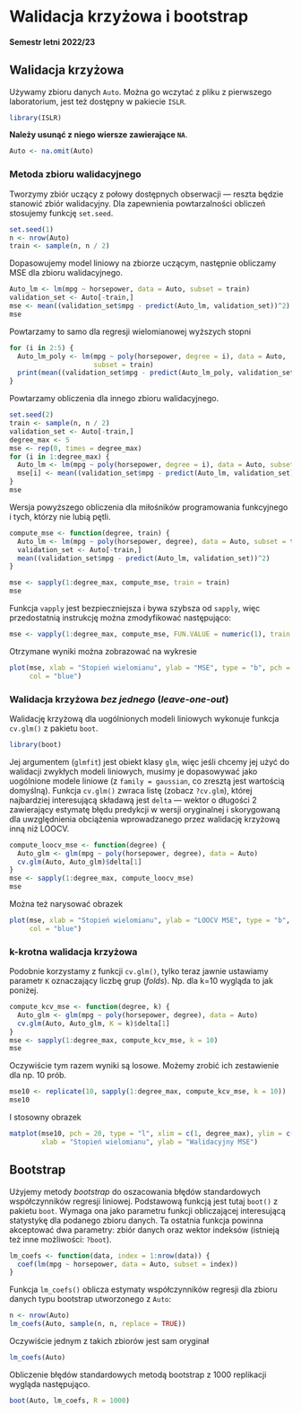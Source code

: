 
# **Walidacja krzyżowa i bootstrap**

#### **Semestr letni 2022/23**

## **Walidacja krzyżowa**

Używamy zbioru danych `Auto`. Można go wczytać z pliku z pierwszego laboratorium, jest też dostępny w pakiecie `ISLR`. 

```r
library(ISLR)
```


**Należy usunąć z niego wiersze zawierające `NA`**.

```r
Auto <- na.omit(Auto)
```

### **Metoda zbioru walidacyjnego**

Tworzymy zbiór uczący z połowy dostępnych obserwacji --- reszta będzie stanowić zbiór walidacyjny. Dla zapewnienia powtarzalności obliczeń stosujemy funkcję `set.seed`.

```r
set.seed(1)
n <- nrow(Auto)
train <- sample(n, n / 2)
```

Dopasowujemy model liniowy na zbiorze uczącym, następnie obliczamy MSE dla zbioru walidacyjnego.

```r
Auto_lm <- lm(mpg ~ horsepower, data = Auto, subset = train)
validation_set <- Auto[-train,]
mse <- mean((validation_set$mpg - predict(Auto_lm, validation_set))^2)
mse
```

Powtarzamy to samo dla regresji wielomianowej wyższych stopni

```r
for (i in 2:5) {
  Auto_lm_poly <- lm(mpg ~ poly(horsepower, degree = i), data = Auto, 
                     subset = train)
  print(mean((validation_set$mpg - predict(Auto_lm_poly, validation_set))^2))
}
```

Powtarzamy obliczenia dla innego zbioru walidacyjnego.

```r
set.seed(2)
train <- sample(n, n / 2)
validation_set <- Auto[-train,]
degree_max <- 5
mse <- rep(0, times = degree_max)
for (i in 1:degree_max) {
  Auto_lm <- lm(mpg ~ poly(horsepower, degree = i), data = Auto, subset = train)
  mse[i] <- mean((validation_set$mpg - predict(Auto_lm, validation_set))^2)
}
mse
```

Wersja powyższego obliczenia dla miłośników programowania funkcyjnego i tych, którzy nie lubią pętli.

```r
compute_mse <- function(degree, train) {
  Auto_lm <- lm(mpg ~ poly(horsepower, degree), data = Auto, subset = train)
  validation_set <- Auto[-train,]
  mean((validation_set$mpg - predict(Auto_lm, validation_set))^2)
}

mse <- sapply(1:degree_max, compute_mse, train = train)
mse
```

Funkcja `vapply` jest bezpieczniejsza i bywa szybsza od `sapply`, więc przedostatnią instrukcję można zmodyfikować następująco:

```r
mse <- vapply(1:degree_max, compute_mse, FUN.VALUE = numeric(1), train = train)
```

Otrzymane wyniki można zobrazować na wykresie

```r
plot(mse, xlab = "Stopień wielomianu", ylab = "MSE", type = "b", pch = 20, 
     col = "blue")
```

### **Walidacja krzyżowa *bez jednego* (*leave-one-out*)**

Walidację krzyżową dla uogólnionych modeli liniowych wykonuje funkcja `cv.glm()` z pakietu `boot`. 

```r
library(boot)
```

Jej argumentem (`glmfit`) jest obiekt klasy `glm`, więc jeśli chcemy jej użyć do walidacji zwykłych modeli liniowych, musimy je dopasowywać jako uogólnione modele liniowe (z `family = gaussian`, co zresztą jest wartością domyślną). Funkcja `cv.glm()` zwraca listę (zobacz `?cv.glm`), której najbardziej interesującą składawą jest `delta` --- wektor o długości 2 zawierający estymatę błędu predykcji w wersji oryginalnej i skorygowaną dla uwzględnienia obciążenia wprowadzanego przez walidację krzyżową inną niż LOOCV.

```r
compute_loocv_mse <- function(degree) {
  Auto_glm <- glm(mpg ~ poly(horsepower, degree), data = Auto)
  cv.glm(Auto, Auto_glm)$delta[1]
}
mse <- sapply(1:degree_max, compute_loocv_mse)
mse
```

Można też narysować obrazek

```r
plot(mse, xlab = "Stopień wielomianu", ylab = "LOOCV MSE", type = "b", pch = 20, 
     col = "blue")
```


### k-krotna walidacja krzyżowa

Podobnie korzystamy z funkcji `cv.glm()`, tylko teraz jawnie ustawiamy parametr `K` oznaczający liczbę grup (*folds*). Np. dla k=10 wygląda to jak poniżej.

```r
compute_kcv_mse <- function(degree, k) {
  Auto_glm <- glm(mpg ~ poly(horsepower, degree), data = Auto)
  cv.glm(Auto, Auto_glm, K = k)$delta[1]
}
mse <- sapply(1:degree_max, compute_kcv_mse, k = 10)
mse
```

Oczywiście tym razem wyniki są losowe. Możemy zrobić ich zestawienie dla np. 10 prób.

```r
mse10 <- replicate(10, sapply(1:degree_max, compute_kcv_mse, k = 10))
mse10
```

I stosowny obrazek

```r
matplot(mse10, pch = 20, type = "l", xlim = c(1, degree_max), ylim = c(18, 25),
        xlab = "Stopień wielomianu", ylab = "Walidacyjny MSE")
```

## **Bootstrap**

Użyjemy metody *bootstrap* do oszacowania błędów standardowych współczynników regresji liniowej. Podstawową funkcją jest tutaj `boot()` z pakietu `boot`. Wymaga ona jako parametru funkcji obliczającej interesującą statystykę dla podanego zbioru danych. Ta ostatnia funkcja powinna akceptować dwa parametry: zbiór danych oraz wektor indeksów (istnieją też inne możliwości: `?boot`).

```r
lm_coefs <- function(data, index = 1:nrow(data)) {
  coef(lm(mpg ~ horsepower, data = Auto, subset = index))
}
```

Funkcja `lm_coefs()` oblicza estymaty współczynników regresji dla zbioru danych typu bootstrap utworzonego z `Auto`:

```r
n <- nrow(Auto)
lm_coefs(Auto, sample(n, n, replace = TRUE))
```

Oczywiście jednym z takich zbiorów jest sam oryginał

```r
lm_coefs(Auto)
```

Obliczenie błędów standardowych metodą bootstrap z 1000 replikacji wygląda następująco.

```r
boot(Auto, lm_coefs, R = 1000)
```

